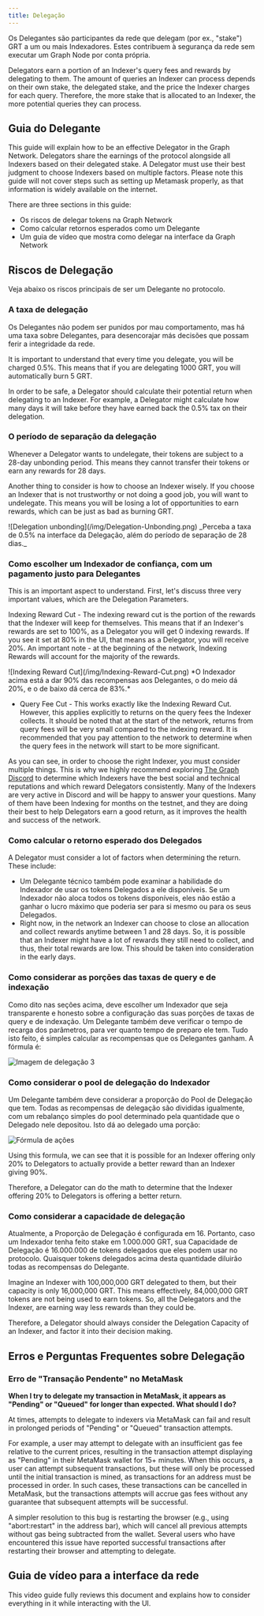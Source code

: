 ```yaml
---
title: Delegação
---
```


Os Delegantes são participantes da rede que delegam (por ex., "stake") GRT a um ou mais Indexadores. Estes contribuem à segurança da rede sem executar um Graph Node por conta própria.

Delegators earn a portion of an Indexer's query fees and rewards by delegating to them. The amount of queries an Indexer can process depends on their own stake, the delegated stake, and the price the Indexer charges for each query. Therefore, the more stake that is allocated to an Indexer, the more potential queries they can process.

## Guia do Delegante

This guide will explain how to be an effective Delegator in the Graph Network. Delegators share the earnings of the protocol alongside all Indexers based on their delegated stake. A Delegator must use their best judgment to choose Indexers based on multiple factors. Please note this guide will not cover steps such as setting up Metamask properly, as that information is widely available on the internet.

There are three sections in this guide:

- Os riscos de delegar tokens na Graph Network
- Como calcular retornos esperados como um Delegante
- Um guia de vídeo que mostra como delegar na interface da Graph Network

## Riscos de Delegação

Veja abaixo os riscos principais de ser um Delegante no protocolo.

### A taxa de delegação

Os Delegantes não podem ser punidos por mau comportamento, mas há uma taxa sobre Delegantes, para desencorajar más decisões que possam ferir a integridade da rede.

It is important to understand that every time you delegate, you will be charged 0.5%. This means that if you are delegating 1000 GRT, you will automatically burn 5 GRT.

In order to be safe, a Delegator should calculate their potential return when delegating to an Indexer. For example, a Delegator might calculate how many days it will take before they have earned back the 0.5% tax on their delegation.

### O período de separação da delegação

Whenever a Delegator wants to undelegate, their tokens are subject to a 28-day unbonding period. This means they cannot transfer their tokens or earn any rewards for 28 days.

Another thing to consider is how to choose an Indexer wisely. If you choose an Indexer that is not trustworthy or not doing a good job, you will want to undelegate. This means you will be losing a lot of opportunities to earn rewards, which can be just as bad as burning GRT.

<div sx={{ mx: 'auto', maxWidth: '400px' }}>
  ![Delegation unbonding](/img/Delegation-Unbonding.png) _Perceba a taxa de 0.5% na interface da Delegação, além do período de separação de 28 dias._
</div>

### Como escolher um Indexador de confiança, com um pagamento justo para Delegantes

This is an important aspect to understand. First, let's discuss three very important values, which are the Delegation Parameters.

Indexing Reward Cut - The indexing reward cut is the portion of the rewards that the Indexer will keep for themselves. This means that if an Indexer's rewards are set to 100%, as a Delegator you will get 0 indexing rewards. If you see it set at 80% in the UI, that means as a Delegator, you will receive 20%. An important note - at the beginning of the network, Indexing Rewards will account for the majority of the rewards.

<div sx={{ mx: 'auto', maxWidth: '700px' }}>
  ![Indexing Reward Cut](/img/Indexing-Reward-Cut.png) *O Indexador acima está a dar 90% das recompensas aos Delegantes, o do meio dá 20%, e o de baixo dá cerca de 83%.*
</div>

- Query Fee Cut - This works exactly like the Indexing Reward Cut. However, this applies explicitly to returns on the query fees the Indexer collects. It should be noted that at the start of the network, returns from query fees will be very small compared to the indexing reward. It is recommended that you pay attention to the network to determine when the query fees in the network will start to be more significant.

As you can see, in order to choose the right Indexer, you must consider multiple things. This is why we highly recommend exploring [The Graph Discord](https://discord.gg/graphprotocol) to determine which Indexers have the best social and technical reputations and which reward Delegators consistently. Many of the Indexers are very active in Discord and will be happy to answer your questions. Many of them have been Indexing for months on the testnet, and they are doing their best to help Delegators earn a good return, as it improves the health and success of the network.

### Como calcular o retorno esperado dos Delegados

A Delegator must consider a lot of factors when determining the return. These include:

- Um Delegante técnico também pode examinar a habilidade do Indexador de usar os tokens Delegados a ele disponíveis. Se um Indexador não aloca todos os tokens disponíveis, eles não estão a ganhar o lucro máximo que poderia ser para si mesmo ou para os seus Delegados.
- Right now, in the network an Indexer can choose to close an allocation and collect rewards anytime between 1 and 28 days. So, it is possible that an Indexer might have a lot of rewards they still need to collect, and thus, their total rewards are low. This should be taken into consideration in the early days.

### Como considerar as porções das taxas de query e de indexação

Como dito nas seções acima, deve escolher um Indexador que seja transparente e honesto sobre a configuração das suas porções de taxas de query e de indexação. Um Delegante também deve verificar o tempo de recarga dos parâmetros, para ver quanto tempo de preparo ele tem. Tudo isto feito, é simples calcular as recompensas que os Delegantes ganham. A fórmula é:

![Imagem de delegação 3](/img/Delegation-Reward-Formula.png)

### Como considerar o pool de delegação do Indexador

Um Delegante também deve considerar a proporção do Pool de Delegação que tem. Todas as recompensas de delegação são divididas igualmente, com um rebalanço simples do pool determinado pela quantidade que o Delegado nele depositou. Isto dá ao delegado uma porção:

![Fórmula de ações](/img/Share-Forumla.png)

Using this formula, we can see that it is possible for an Indexer offering only 20% to Delegators to actually provide a better reward than an Indexer giving 90%.

Therefore, a Delegator can do the math to determine that the Indexer offering 20% to Delegators is offering a better return.

### Como considerar a capacidade de delegação

Atualmente, a Proporção de Delegação é configurada em 16. Portanto, caso um Indexador tenha feito stake em 1.000.000 GRT, sua Capacidade de Delegação é 16.000.000 de tokens delegados que eles podem usar no protocolo. Quaisquer tokens delegados acima desta quantidade diluirão todas as recompensas do Delegante.

Imagine an Indexer with 100,000,000 GRT delegated to them, but their capacity is only 16,000,000 GRT. This means effectively, 84,000,000 GRT tokens are not being used to earn tokens. So, all the Delegators and the Indexer, are earning way less rewards than they could be.

Therefore, a Delegator should always consider the Delegation Capacity of an Indexer, and factor it into their decision making.

## Erros e Perguntas Frequentes sobre Delegação

### Erro de "Transação Pendente" no MetaMask

**When I try to delegate my transaction in MetaMask, it appears as "Pending" or "Queued" for longer than expected. What should I do?**

At times, attempts to delegate to indexers via MetaMask can fail and result in prolonged periods of "Pending" or "Queued" transaction attempts.

For example, a user may attempt to delegate with an insufficient gas fee relative to the current prices, resulting in the transaction attempt displaying as "Pending" in their MetaMask wallet for 15+ minutes. When this occurs, a user can attempt subsequent transactions, but these will only be processed until the initial transaction is mined, as transactions for an address must be processed in order. In such cases, these transactions can be cancelled in MetaMask, but the transactions attempts will accrue gas fees without any guarantee that subsequent attempts will be successful.

A simpler resolution to this bug is restarting the browser (e.g., using "abort:restart" in the address bar), which will cancel all previous attempts without gas being subtracted from the wallet. Several users who have encountered this issue have reported successful transactions after restarting their browser and attempting to delegate.

## Guia de vídeo para a interface da rede

This video guide fully reviews this document and explains how to consider everything in it while interacting with the UI.

<VideoEmbed youtube="2G7S2gdURdc" />
